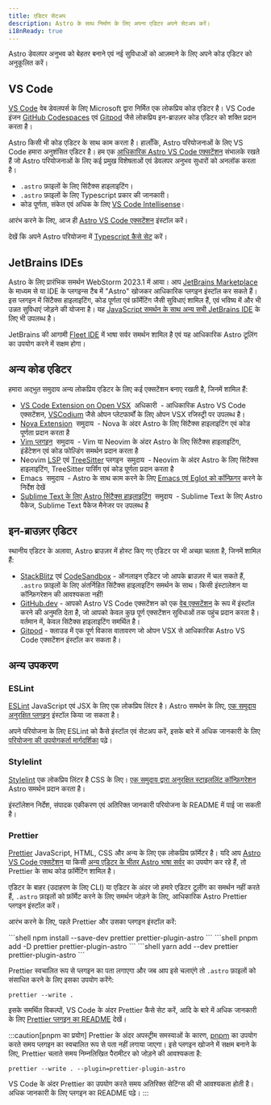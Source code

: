 ```yaml
---
title: एडिटर सेटअप
description: Astro के साथ निर्माण के लिए अपना एडिटर अपने सेटअप करें।
i18nReady: true
---
```


Astro डेवलपर अनुभव को बेहतर बनाने एवं नई सुविधाओं को आज़माने के लिए अपने कोड एडिटर को अनुकूलित करें।

## VS Code

[VS Code](https://code.visualstudio.com/) वेब डेवलपर्स के लिए Microsoft द्वारा निर्मित एक लोकप्रिय कोड एडिटर है। VS Code इंजन [GitHub Codespaces](https://github.com/features/codespaces) एवं [Gitpod](https://gitpod.io/) जैसे लोकप्रिय इन-ब्राउज़र कोड एडिटर को शक्ति प्रदान करता है।

Astro किसी भी कोड एडिटर के साथ काम करता है। हालाँकि, Astro परियोजनाओं के लिए VS Code हमारा अनुशंसित एडिटर है। हम एक [आधिकारिक Astro VS Code एक्सटेंशन](https://marketplace.visualstudio.com/items?itemName=astro-build.astro-vscode) संभालके रखते हैं जो Astro परियोजनाओं के लिए कई प्रमुख विशेषताओं एवं डेवलपर अनुभव सुधारों को अनलॉक करता है।

- `.astro` फ़ाइलों के लिए सिंटैक्स हाइलाइटिंग।
- `.astro` फ़ाइलों के लिए Typescript प्रकार की जानकारी।
- कोड पूर्णता, संकेत एवं अधिक के लिए [VS Code Intellisense](https://code.visualstudio.com/docs/editor/intellisense)।

आरंभ करने के लिए, आज ही [Astro VS Code एक्सटेंशन](https://marketplace.visualstudio.com/items?itemName=astro-build.astro-vscode) इंस्टॉल करें।

<ReadMore>देखें कि अपने Astro परियोजना में [Typescript कैसे सेट](/hi/guides/typescript/) करें।</ReadMore>

## JetBrains IDEs

Astro के लिए प्रारंभिक समर्थन WebStorm 2023.1 में आया। आप [JetBrains Marketplace](https://plugins.jetbrains.com/plugin/20959-astro) के माध्यम से या IDE के प्लगइन्स टैब में "Astro" खोजकर आधिकारिक प्लगइन इंस्टॉल कर सकते हैं। इस प्लगइन में सिंटैक्स हाइलाइटिंग, कोड पूर्णता एवं फ़ॉर्मेटिंग जैसी सुविधाएं शामिल हैं, एवं भविष्य में और भी उन्नत सुविधाएं जोड़ने की योजना है। यह [JavaScript समर्थन के साथ अन्य सभी JetBrains IDE](https://www.jetbrains.com/products/#lang=js&type=ide) के लिए भी उपलब्ध है।

JetBrains की आगामी [Fleet IDE](https://www.jetbrains.com/fleet/) में भाषा सर्वर समर्थन शामिल है एवं यह आधिकारिक Astro टूलिंग का उपयोग करने में सक्षम होगा।

## अन्य कोड एडिटर

हमारा अद्भुत समुदाय अन्य लोकप्रिय एडिटर के लिए कई एक्सटेंशन बनाए रखती है, जिनमें शामिल हैं:

- [VS Code Extension on Open VSX](https://open-vsx.org/extension/astro-build/astro-vscode) <span style="margin: 0.25em;"><Badge variant="accent">अधिकारी</Badge></span> - आधिकारिक Astro VS Code एक्सटेंशन, [VSCodium](https://vscodium.com/) जैसे ओपन प्लेटफार्मों के लिए ओपन VSX रजिस्ट्री पर उपलब्ध है।
- [Nova Extension](https://extensions.panic.com/extensions/sciencefidelity/sciencefidelity.astro/) <span style="margin: 0.25em;"><Badge variant="neutral">समुदाय</Badge></span> - Nova के अंदर Astro के लिए सिंटैक्स हाइलाइटिंग एवं कोड पूर्णता प्रदान करता है
- [Vim प्लगइन](https://github.com/wuelnerdotexe/vim-astro) <span style="margin: 0.25em;"><Badge variant="neutral">समुदाय</Badge></span> - Vim या Neovim के अंदर Astro के लिए सिंटैक्स हाइलाइटिंग, इंडेंटेशन एवं कोड फोल्डिंग समर्थन प्रदान करता है
- Neovim [LSP](https://github.com/neovim/nvim-lspconfig/blob/master/doc/server_configurations.md#astro) एवं [TreeSitter](https://github.com/virchau13/tree-sitter-astro) प्लगइन <span style="margin: 0.25em;"><Badge variant="neutral">समुदाय</Badge></span> - Neovim के अंदर Astro के लिए सिंटैक्स हाइलाइटिंग, TreeSitter पार्सिंग एवं कोड पूर्णता प्रदान करता है
- Emacs <span style="margin: 0.25em;"><Badge variant="neutral">समुदाय</Badge></span> - Astro के साथ काम करने के लिए [Emacs एवं Eglot को कॉन्फ़िगर](https://medium.com/@jrmjrm/configuring-emacs-and-eglot-to-work-with-astro-language-server-9408eb709ab0) करने के निर्देश देखें
- [Sublime Text के लिए Astro सिंटैक्स हाइलाइटिंग](https://packagecontrol.io/packages/Astro) <span style="margin: 0.25em;"><Badge variant="neutral">समुदाय</Badge></span> - Sublime Text के लिए Astro पैकेज, Sublime Text पैकेज मैनेजर पर उपलब्ध है

## इन-ब्राउज़र एडिटर

स्थानीय एडिटर के अलावा, Astro ब्राउज़र में होस्ट किए गए एडिटर पर भी अच्छा चलता है, जिनमें शामिल हैं:

- [StackBlitz](https://stackblitz.com/) एवं [CodeSandbox](https://codesandbox.io/) - ऑनलाइन एडिटर जो आपके ब्राउज़र में चल सकते हैं, `.astro` फ़ाइलों के लिए अंतर्निहित सिंटैक्स हाइलाइटिंग समर्थन के साथ। किसी इंस्टालेशन या कॉन्फ़िगरेशन की आवश्यकता नहीं!
- [GitHub.dev](https://github.dev/) - आपको Astro VS Code एक्सटेंशन को एक [वेब एक्सटेंशन](https://code.visualstudio.com/api/extension-guides/web-extensions) के रूप में इंस्टॉल करने की अनुमति देता है, जो आपको केवल कुछ पूर्ण एक्सटेंशन सुविधाओं तक पहुंच प्रदान करता है। वर्तमान में, केवल सिंटैक्स हाइलाइटिंग समर्थित है।
- [Gitpod](https://gitpod.io/) - क्लाउड में एक पूर्ण विकास वातावरण जो ओपन VSX से आधिकारिक Astro VS Code एक्सटेंशन इंस्टॉल कर सकता है।

## अन्य उपकरण

### ESLint

[ESLint](https://eslint.org/) JavaScript एवं JSX के लिए एक लोकप्रिय लिंटर है। Astro समर्थन के लिए, [एक समुदाय अनुरक्षित प्लगइन](https://github.com/ota-meshi/eslint-plugin-astro) इंस्टॉल किया जा सकता है।

अपने परियोजना के लिए ESLint को कैसे इंस्टॉल एवं सेटअप करें, इसके बारे में अधिक जानकारी के लिए [परियोजना की उपयोगकर्ता मार्गदर्शिका](https://ota-meshi.github.io/eslint-plugin-astro/user-guide/) पढ़े।

### Stylelint

[Stylelint](https://stylelint.io/) एक लोकप्रिय लिंटर है CSS के लिए। [एक समुदाय द्वारा अनुरक्षित स्टाइललिंट कॉन्फ़िगरेशन](https://github.com/ota-meshi/stylelint-config-html) Astro समर्थन प्रदान करता है।

इंस्टॉलेशन निर्देश, संपादक एकीकरण एवं अतिरिक्त जानकारी परियोजना के README में पाई जा सकती है।

### Prettier

[Prettier](https://prettier.io/) JavaScript, HTML, CSS और अन्य के लिए एक लोकप्रिय फ़ॉर्मेटर है। यदि आप [Astro VS Code एक्सटेंशन](https://marketplace.visualstudio.com/items?itemName=astro-build.astro-vscode) या किसी [अन्य एडिटर के भीतर Astro भाषा सर्वर](#अन्य-कोड-एडिटर) का उपयोग कर रहे हैं, तो Prettier के साथ कोड फ़ॉर्मेटिंग शामिल है।

एडिटर के बाहर (उदाहरण के लिए CLI) या एडिटर के अंदर जो हमारे एडिटर टूलींग का समर्थन नहीं करते हैं, `.astro` फ़ाइलों को फ़ॉर्मेट करने के लिए समर्थन जोड़ने के लिए, आधिकारिक Astro Prettier प्लगइन इंस्टॉल करें।

आरंभ करने के लिए, पहले Prettier और उसका प्लगइन इंस्टॉल करें:

<PackageManagerTabs>
  <Fragment slot="npm">
  ```shell
  npm install --save-dev prettier prettier-plugin-astro
  ```
  </Fragment>
  <Fragment slot="pnpm">
  ```shell
  pnpm add -D prettier prettier-plugin-astro
  ```
  </Fragment>
  <Fragment slot="yarn">
  ```shell
  yarn add --dev prettier prettier-plugin-astro
  ```
  </Fragment>
</PackageManagerTabs>

Prettier स्वचालित रूप से प्लगइन का पता लगाएगा और जब आप इसे चलाएंगे तो `.astro` फ़ाइलों को संसाधित करने के लिए इसका उपयोग करेंगे:

```shell
prettier --write .
```

इसके समर्थित विकल्पों, VS Code के अंदर Prettier कैसे सेट करें, आदि के बारे में अधिक जानकारी के लिए [Prettier प्लगइन का README](https://github.com/withastro/prettier-plugin-astro/blob/main/README.md) देखें।

:::caution[pnpm का प्रयोग]
Prettier के अंदर अपस्ट्रीम समस्याओं के कारण, [pnpm](https://pnpm.io/) का उपयोग करते समय प्लगइन का स्वचालित रूप से पता नहीं लगाया जाएगा। इसे प्लगइन खोजने में सक्षम बनाने के लिए, Prettier चलाते समय निम्नलिखित पैरामीटर को जोड़ने की आवश्यकता है:

```shell
prettier --write . --plugin=prettier-plugin-astro
```

VS Code के अंदर Prettier का उपयोग करते समय अतिरिक्त सेटिंग्स की भी आवश्यकता होती है। अधिक जानकारी के लिए प्लगइन का README पढ़े।
:::
